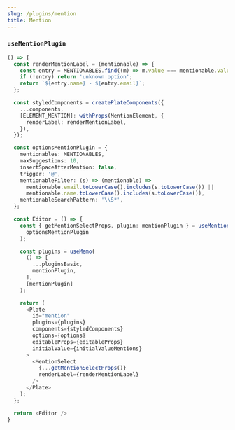 ```yaml
---
slug: /plugins/mention
title: Mention
---
```


### `useMentionPlugin`

```ts live
() => {
  const renderMentionLabel = (mentionable) => {
    const entry = MENTIONABLES.find((m) => m.value === mentionable.value);
    if (!entry) return 'unknown option';
    return `${entry.name} - ${entry.email}`;
  };

  const styledComponents = createPlateComponents({
    ...components,
    [ELEMENT_MENTION]: withProps(MentionElement, {
      renderLabel: renderMentionLabel,
    }),
  });

  const optionsMentionPlugin = {
    mentionables: MENTIONABLES,
    maxSuggestions: 10,
    insertSpaceAfterMention: false,
    trigger: '@',
    mentionableFilter: (s) => (mentionable) =>
      mentionable.email.toLowerCase().includes(s.toLowerCase()) ||
      mentionable.name.toLowerCase().includes(s.toLowerCase()),
    mentionableSearchPattern: '\\S*',
  };

  const Editor = () => {
    const { getMentionSelectProps, plugin: mentionPlugin } = useMentionPlugin(
      optionsMentionPlugin
    );

    const plugins = useMemo(
      () => [
        ...pluginsBasic,
        mentionPlugin,
      ],
      [mentionPlugin]
    );

    return (
      <Plate
        id="mention"
        plugins={plugins}
        components={styledComponents}
        options={options}
        editableProps={editableProps}
        initialValue={initialValueMentions}
      >
        <MentionSelect
          {...getMentionSelectProps()}
          renderLabel={renderMentionLabel}
        />
      </Plate>
    );
  };

  return <Editor />
}
```